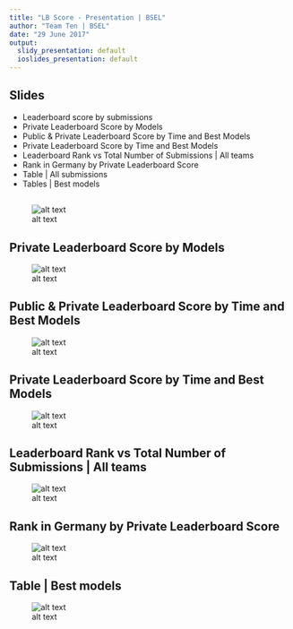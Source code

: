 ```yaml
---
title: "LB Score - Presentation | BSEL"
author: "Team Ten | BSEL"
date: "29 June 2017"
output:
  slidy_presentation: default
  ioslides_presentation: default
---
```


## Slides

- Leaderboard score by submissions
- Private Leaderboard Score by Models
- Public & Private Leaderboard Score by Time and Best Models
- Private Leaderboard Score by Time and Best Models
- Leaderboard Rank vs Total Number of Submissions | All teams
- Rank in Germany  by Private Leaderboard Score
- Table | All submissions
- Tables | Best models 

##
![alt text](https://github.com/vhwr/deezer_report/blob/master/Models/LB_Score/1.PNG)

## Private Leaderboard Score by Models
![alt text](https://github.com/vhwr/deezer_report/blob/master/Models/LB_Score/2.PNG)

## Public & Private Leaderboard Score by Time and Best Models
![alt text](https://github.com/vhwr/deezer_report/blob/master/Models/LB_Score/3.PNG)

## Private Leaderboard Score by Time and Best Models
![alt text](https://github.com/vhwr/deezer_report/blob/master/Models/LB_Score/4.PNG)

## Leaderboard Rank vs Total Number of Submissions | All teams
![alt text](https://github.com/vhwr/deezer_report/blob/master/Models/LB_Score/5.PNG)


## Rank in Germany by Private Leaderboard Score
![alt text](https://github.com/vhwr/deezer_report/blob/master/Models/LB_Score/rank.PNG)

## Table | Best models 
![alt text](https://github.com/vhwr/deezer_report/blob/master/Models/LB_Score/6.PNG)
